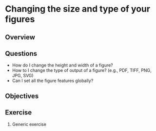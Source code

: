 # Changing the size and type of your figures

## Overview

## Questions

* How do I change the height and width of a figure?
* How to I change the type of output of a figure? (e.g., PDF, TIFF, PNG, JPG, SVG)
* Can I set all the figure features globally?

## Objectives

## Exercise {.exercise}

1. Generic exercise
